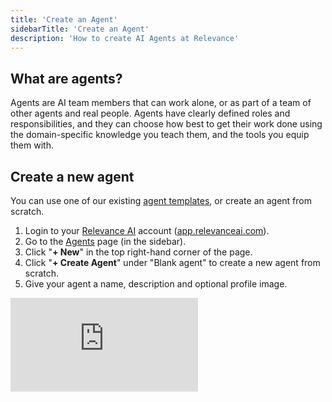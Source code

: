```yaml
---
title: 'Create an Agent'
sidebarTitle: 'Create an Agent'
description: 'How to create AI Agents at Relevance'
---
```


## What are agents?

Agents are AI team members that can work alone, or as part of a team of other agents and real people. Agents have clearly defined roles and responsibilities, and they can choose how best to get their work done using the domain-specific knowledge you teach them, and the tools you equip them with.

## Create a new agent

You can use one of our existing [agent templates](/agents/agent-templates), or create an agent from scratch.

1. Login to your [Relevance AI](https://relevanceai.com/) account ([app.relevanceai.com](https://relevanceai.com/)).
2. Go to the [Agents](/agents) page (in the sidebar).
3. Click "**+ New**" in the top right-hand corner of the page.
4. Click "**+ Create Agent**" under "Blank agent" to create a new agent from scratch.
5. Give your agent a name, description and optional profile image.

<div
  style={{
    width: '100%',
    position: 'relative',
    paddingTop: '56.25%',
  }}>
  <iframe
    src="https://app.supademo.com/embed/clwomcw5605gpdmfh8kvuhebc"
    frameBorder="0"
    style={{
      position: 'absolute',
      top: 0,left: 0, width: '100%', height: '100%',
      border: '3px solid #5E43CE',
      borderRadius: '10px',
    }}/>
</div>

## Configure your agent

You can customise every part of your agent, from giving it unique roles and responsibilities, tools, abilities, knowledge, large-language models and much more. In this guide, we'll walk you through the different options available to you.

### Agent profile settings

In the agent profile page, you can give your agent a name, profile image, description and set up custom triggers which let the agent know when to start working.

The name and description are especially important when it comes to building multi-agent teams, because your other agents will read these to decide which agent is the right one for delegating specific tasks to.

<img src="/images/agent-profile.png" />

In the above example, we have cretaed an agent called "Email Follow-Up FAQ Agent", whose responsible for handling customer queries over email, and escalating to Slack (a person) when it doesn't know the answer to a question.

For our more complex agents, we personify them with a name because they complete their work as well as a human can. Our flagship agent [BDR Bosh](https://relevanceai.com/bosh-sales-agent) is a good example of this.

We have also connect our agent to Outlook, via the Outlook integration trigger, which means it will receive all incoming emails that are sent to that specific Outlook account. You can learn how to do this too in our [Outlook integration guide](/integrations/outlook).

### Agent Tools

You can equip your agents with tools, which allows them to interact with external systems, like sending messages over LinkedIn, Web Scraping, Querying a Database, Extracting data from a PDF and so much more.

You can see all of the tools that are publicly available on [this page](https://relevanceai.com/templates), but there are also some extra capabilities inside tool-steps, which you can access when you create a new tool from scratch.

If you are technical, you can use the JavaScript, Python, or API Block steps to interact with any software you can write code to interact with.

<img src="/images/agent-tools.png" />

In this case, we have given our agent access to three custom tools we built, leveraging some in-built tool steps like sending an email via outlook, or inserting data to knowledge. We have interactive demos for building this entire agent end-to-end on our [FAQ email follow up agent template page](https://relevanceai.com/agent-templates/email-faq-follow-up-agent).

Once you have equipped your agent with tools, it can decide which one is most appropriate for helping it reach the goals and objectives you provide via "Core instructions" (after sub-agent section). You can help it choose more effectively by making sure that tool names, descriptions, and [internal tool knowledge and inputs](/get-started/quickstart/templates) have descriptive names and descriptions.

### Sub-agents

Much like you can equip agents with tools, you can also equip them with subagent team members. You can do this in the "Subagents" section in your agent settings:

<img src="/images/sub-agents.png" />

Just like you can write core instructions for how you'd like your agents to use tools, you can also instruct your agent on how to work with it's connected team members.

### Instruct your agent

There are two main ways you can guide your agent in completing it's work: Core instructions, the Flow builder (or both).

[coming soon]